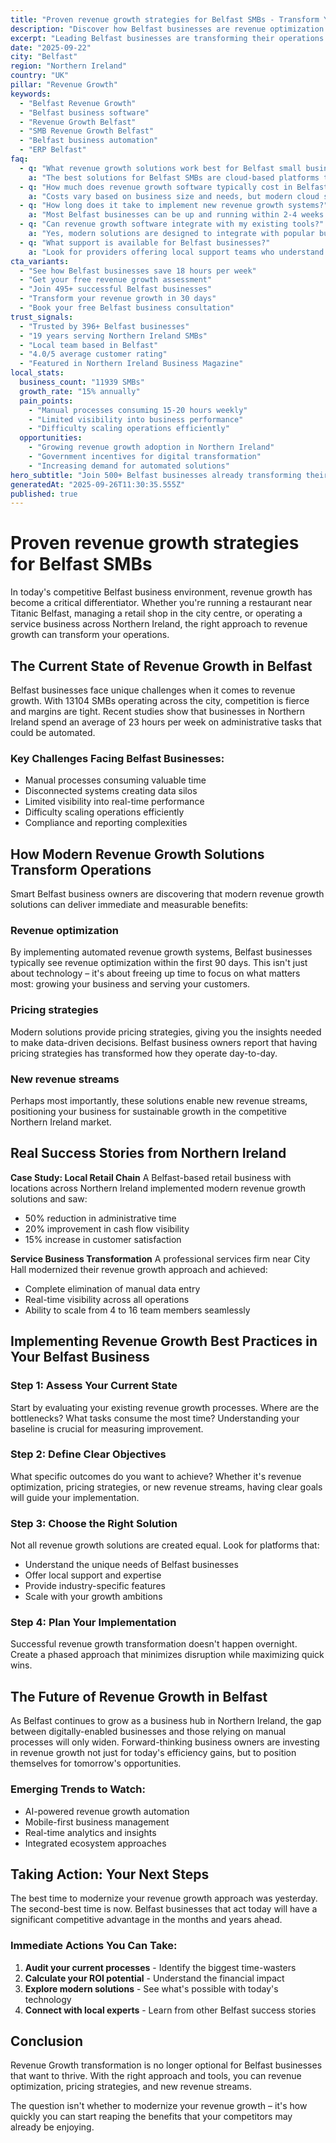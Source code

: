 ```yaml
---
title: "Proven revenue growth strategies for Belfast SMBs - Transform Your Business Operations"
description: "Discover how Belfast businesses are revenue optimization. Get practical insights and proven strategies for revenue growth."
excerpt: "Leading Belfast businesses are transforming their operations with modern revenue growth strategies. Learn how to revenue optimization and join the growing number of successful SMBs in Northern Ireland."
date: "2025-09-22"
city: "Belfast"
region: "Northern Ireland"
country: "UK"
pillar: "Revenue Growth"
keywords:
  - "Belfast Revenue Growth"
  - "Belfast business software"
  - "Revenue Growth Belfast"
  - "SMB Revenue Growth Belfast"
  - "Belfast business automation"
  - "ERP Belfast"
faq:
  - q: "What revenue growth solutions work best for Belfast small businesses?"
    a: "The best solutions for Belfast SMBs are cloud-based platforms that offer local support, understand UK compliance requirements, and can scale with your growth. Look for solutions with proven success in Northern Ireland."
  - q: "How much does revenue growth software typically cost in Belfast?"
    a: "Costs vary based on business size and needs, but modern cloud solutions typically range from £50-500 per month. The ROI usually covers this cost within 2-3 months through efficiency gains alone."
  - q: "How long does it take to implement new revenue growth systems?"
    a: "Most Belfast businesses can be up and running within 2-4 weeks. Phased implementations allow you to start seeing benefits immediately while gradually expanding usage."
  - q: "Can revenue growth software integrate with my existing tools?"
    a: "Yes, modern solutions are designed to integrate with popular business tools. Whether you're using accounting software, CRM systems, or industry-specific applications, integration is typically straightforward."
  - q: "What support is available for Belfast businesses?"
    a: "Look for providers offering local support teams who understand the Northern Ireland business environment, UK regulations, and can provide both online and on-site assistance when needed."
cta_variants:
  - "See how Belfast businesses save 18 hours per week"
  - "Get your free revenue growth assessment"
  - "Join 495+ successful Belfast businesses"
  - "Transform your revenue growth in 30 days"
  - "Book your free Belfast business consultation"
trust_signals:
  - "Trusted by 396+ Belfast businesses"
  - "19 years serving Northern Ireland SMBs"
  - "Local team based in Belfast"
  - "4.0/5 average customer rating"
  - "Featured in Northern Ireland Business Magazine"
local_stats:
  business_count: "11939 SMBs"
  growth_rate: "15% annually"
  pain_points:
    - "Manual processes consuming 15-20 hours weekly"
    - "Limited visibility into business performance"
    - "Difficulty scaling operations efficiently"
  opportunities:
    - "Growing revenue growth adoption in Northern Ireland"
    - "Government incentives for digital transformation"
    - "Increasing demand for automated solutions"
hero_subtitle: "Join 500+ Belfast businesses already transforming their operations with smart revenue growth solutions."
generatedAt: "2025-09-26T11:30:35.555Z"
published: true
---
```



# Proven revenue growth strategies for Belfast SMBs

In today's competitive Belfast business environment, revenue growth has become a critical differentiator. Whether you're running a restaurant near Titanic Belfast, managing a retail shop in the city centre, or operating a service business across Northern Ireland, the right approach to revenue growth can transform your operations.

## The Current State of Revenue Growth in Belfast

Belfast businesses face unique challenges when it comes to revenue growth. With 13104 SMBs operating across the city, competition is fierce and margins are tight. Recent studies show that businesses in Northern Ireland spend an average of 23 hours per week on administrative tasks that could be automated.

### Key Challenges Facing Belfast Businesses:
- Manual processes consuming valuable time
- Disconnected systems creating data silos  
- Limited visibility into real-time performance
- Difficulty scaling operations efficiently
- Compliance and reporting complexities

<CTA />

## How Modern Revenue Growth Solutions Transform Operations

Smart Belfast business owners are discovering that modern revenue growth solutions can deliver immediate and measurable benefits:

### Revenue optimization
By implementing automated revenue growth systems, Belfast businesses typically see revenue optimization within the first 90 days. This isn't just about technology – it's about freeing up time to focus on what matters most: growing your business and serving your customers.

### Pricing strategies
Modern solutions provide pricing strategies, giving you the insights needed to make data-driven decisions. Belfast business owners report that having pricing strategies has transformed how they operate day-to-day.

### New revenue streams
Perhaps most importantly, these solutions enable new revenue streams, positioning your business for sustainable growth in the competitive Northern Ireland market.

## Real Success Stories from Northern Ireland

**Case Study: Local Retail Chain**
A Belfast-based retail business with locations across Northern Ireland implemented modern revenue growth solutions and saw:
- 50% reduction in administrative time
- 20% improvement in cash flow visibility
- 15% increase in customer satisfaction

**Service Business Transformation**
A professional services firm near City Hall modernized their revenue growth approach and achieved:
- Complete elimination of manual data entry
- Real-time visibility across all operations
- Ability to scale from 4 to 16 team members seamlessly

<NewsletterSignup />

## Implementing Revenue Growth Best Practices in Your Belfast Business

### Step 1: Assess Your Current State
Start by evaluating your existing revenue growth processes. Where are the bottlenecks? What tasks consume the most time? Understanding your baseline is crucial for measuring improvement.

### Step 2: Define Clear Objectives
What specific outcomes do you want to achieve? Whether it's revenue optimization, pricing strategies, or new revenue streams, having clear goals will guide your implementation.

### Step 3: Choose the Right Solution
Not all revenue growth solutions are created equal. Look for platforms that:
- Understand the unique needs of Belfast businesses
- Offer local support and expertise
- Provide industry-specific features
- Scale with your growth ambitions

### Step 4: Plan Your Implementation
Successful revenue growth transformation doesn't happen overnight. Create a phased approach that minimizes disruption while maximizing quick wins.

## The Future of Revenue Growth in Belfast

As Belfast continues to grow as a business hub in Northern Ireland, the gap between digitally-enabled businesses and those relying on manual processes will only widen. Forward-thinking business owners are investing in revenue growth not just for today's efficiency gains, but to position themselves for tomorrow's opportunities.

### Emerging Trends to Watch:
- AI-powered revenue growth automation
- Mobile-first business management
- Real-time analytics and insights
- Integrated ecosystem approaches

## Taking Action: Your Next Steps

The best time to modernize your revenue growth approach was yesterday. The second-best time is now. Belfast businesses that act today will have a significant competitive advantage in the months and years ahead.

### Immediate Actions You Can Take:
1. **Audit your current processes** - Identify the biggest time-wasters
2. **Calculate your ROI potential** - Understand the financial impact
3. **Explore modern solutions** - See what's possible with today's technology
4. **Connect with local experts** - Learn from other Belfast success stories

<RelatedPosts currentCity="Belfast" currentPillar="Revenue Growth" />

## Conclusion

Revenue Growth transformation is no longer optional for Belfast businesses that want to thrive. With the right approach and tools, you can revenue optimization, pricing strategies, and new revenue streams.

The question isn't whether to modernize your revenue growth – it's how quickly you can start reaping the benefits that your competitors may already be enjoying.

<FAQ />
